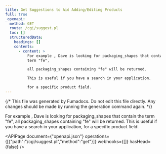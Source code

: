 ```yaml
---
title: Get Suggestions to Aid Adding/Editing Products
full: true
_openapi:
  method: GET
  route: /cgi/suggest.pl
  toc: []
  structuredData:
    headings: []
    contents:
      - content: >
          For example , Dave is looking for packaging_shapes that contain the
          term "fe",

          all packaging_shapes containing "fe" will be returned.

          This is useful if you have a search in your application,

          for a specific product field.
---
```


{/* This file was generated by Fumadocs. Do not edit this file directly. Any changes should be made by running the generation command again. */}

For example , Dave is looking for packaging_shapes that contain the term "fe",
all packaging_shapes containing "fe" will be returned.
This is useful if you have a search in your application,
for a specific product field.


<APIPage document={"openapi.json"} operations={[{"path":"/cgi/suggest.pl","method":"get"}]} webhooks={[]} hasHead={false} />